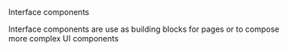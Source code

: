 
<Meta title="Components/Interface/README" />

<style>{`

`}</style>

<div className="subheading">Interface components</div>
<p>
  Interface components are use as building blocks for pages or to compose more
  complex UI components
</p>

